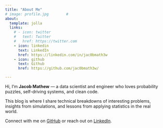 ```yaml
---
title: "About Me"
# image: profile.jpg		#
about:
  template: jolla
  links:
    # - icon: twitter
    #   text: Twitter
    #   href: https://twitter.com
    - icon: linkedin
      text: LinkedIn
      href: https://linkedin.com/in/jac0bmath3w
    - icon: github
      text: Github
      href: https://github.com/jac0bmath3w/

---
```


Hi, I’m **Jacob Mathew** — a data scientist and engineer who loves probability puzzles, self-driving systems, and clean code.

This blog is where I share technical breakdowns of interesting problems, insights from simulations, and lessons from applying statistics in the real world.

Connect with me on [GitHub](https://github.com/jac0bmath3w) or reach out on [LinkedIn](https://linkedin.com/in/jac0bmath3w).	

